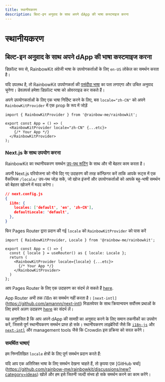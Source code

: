 ```yaml
---
title: स्थानीयकरण
description: बिल्ट-इन अनुवाद के साथ अपने dApp की भाषा कस्टमाइज करना
---
```


# स्थानीयकरण

## बिल्ट-इन अनुवाद के साथ अपने dApp की भाषा कस्टमाइज करना

डिफ़ॉल्ट रूप से, RainbowKit अंग्रेजी भाषा के उपयोगकर्ताओं के लिए `en-US` लोकेल का समर्थन करता है।

यदि उपलब्ध है, तो RainbowKit उपयोगकर्ता की [पसंदीदा भाषा](https://developer.mozilla.org/en-US/docs/Web/API/Navigator/language) का पता लगाएगा और उचित अनुवाद चुनेगा। डेवलपर्स हमेशा डिफ़ॉल्ट भाषा को ओवरराइड कर सकते हैं।

अपने उपयोगकर्ताओं के लिए एक भाषा निर्दिष्ट करने के लिए, बस `locale="zh-CN"` को अपने `RainbowKitProvider` में एक prop के रूप में जोड़ें

```tsx
import { RainbowKitProvider } from '@rainbow-me/rainbowkit';

export const App = () => (
  <RainbowKitProvider locale="zh-CN" {...etc}>
    {/* Your App */}
  </RainbowKitProvider>
);
```

### Next.js के साथ उपयोग करना

RainbowKit का स्थानीयकरण समर्थन [उप-पथ रूटिंग](https://nextjs.org/docs/pages/building-your-application/routing/internationalization#sub-path-routing) के साथ और भी बेहतर काम करता है।

अपनी Next.js परियोजना को नीचे दिए गए उदाहरण की तरह कॉन्फ़िगर करें ताकि आपके रूट्स में एक वैकल्पिक `/locale/` उप-पथ जोड़ सकें, जो खोज इंजनों और उपयोगकर्ताओं को आपके बहु-भाषी समर्थन को बेहतर खोजने में मदद करेगा।

```json
// next.config.js
{
  i18n: {
    locales: ['default', 'en', 'zh-CN'],
    defaultLocale: 'default',
  },
}
```

फिर Pages Router द्वारा प्रदान की गई `locale` को `RainbowKitProvider` को पास करें

```tsx
import { RainbowKitProvider, Locale } from '@rainbow-me/rainbowkit';

export const App = () => {
  const { locale } = useRouter() as { locale: Locale };
  return (
    <RainbowKitProvider locale={locale} {...etc}>
      {/* Your App */}
    </RainbowKitProvider>
  )
};
```

आप Pages Router के लिए एक उदाहरण का संदर्भ ले सकते हैं [here](https://github.com/rainbow-me/rainbowkit/tree/main/examples/with-next).

App Router अभी तक i18n का समर्थन नहीं करता है। `[next-intl]`(https://github.com/amannn/next-intl) मिडलवेयर के साथ क्रियान्वयन सर्वोत्तम प्रथाओं के लिए हमारे अलग उदाहरण [here](https://github.com/rainbow-me/rainbowkit/tree/main/examples/with-next-app-i18n) का संदर्भ लें।

यह अनुशंसित है कि आप अपने dApp की सामग्री का अनुवाद करने के लिए समान तकनीकों का उपयोग करें, जिससे पूर्ण स्थानीयकरण समर्थन प्राप्त हो सके। स्थानीयकरण लाइब्रेरियों जैसे कि [`i18n-js`](https://github.com/fnando/i18n) और [`next-intl`](https://github.com/amannn/next-intl) और management tools जैसे कि Crowdin इस प्रक्रिया को सरल करेंगे।

### समर्थित भाषाएं

हम निम्नलिखित `locale` क्षेत्रों के लिए पूर्ण समर्थन प्रदान करते हैं:

<Table
  header={[
    'Language', 'Region', 'Locale', 'Shortform'
  ]}
  dataTypes={[
    'string', 'string', 'code', 'code'
  ]}
  data={[
    ['English', 'United States 🇺🇸', 'en-US', 'en'],
    ['中文', 'Mainland China 🇨🇳', 'zh-CN', 'zh'],
    ['हिंदी', 'India 🇮🇳', 'hi-IN', 'hi'],
    ['Español', 'Latin America 🌎', 'es-419', 'es'],
    ['Français', 'France 🇫🇷', 'fr-FR', 'fr'],
    ['العربية', 'Middle East 🌍', 'ar-AR', 'ar'],
    ['Português', 'Brazil 🇧🇷', 'pt-BR', 'pt'],
    ['Русский', 'Russia 🇷🇺', 'ru-RU', 'ru'],
    ['Bahasa Indonesia', 'Indonesia 🇮🇩', 'id-ID', 'id'],
    ['日本語', 'Japan 🇯🇵', 'ja-JP', 'ja'],
    ['Türkçe', 'Turkey 🇹🇷', 'tr-TR', 'tr'],
    ['한국어', 'South Korea 🇰🇷', 'ko-KR', 'ko'],
    ['ภาษาไทย', 'Thailand 🇹🇭', 'th-TH', 'th'],
  ]}
/>

यदि आप एक अतिरिक्त भाषा के लिए समर्थन देखना चाहते हैं, तो कृपया एक [GitHub चर्चा] \(https://github.com/rainbow-me/rainbowkit/discussions/new?category=ideas) खोलें और हम इसे जितनी जल्दी संभव हो सके समर्थन करने का काम करेंगे।
